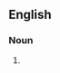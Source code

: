 {{also|Fleshers}}
==English==

===Noun===
{{head|en|noun plural form}}

# {{plural of|flesher|lang=en}}